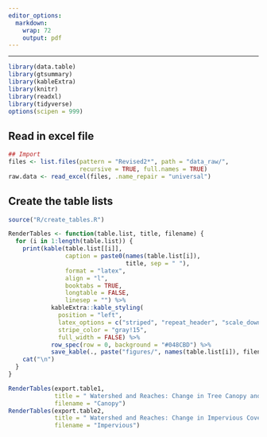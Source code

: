 ---
editor_options: 
  markdown: 
    wrap: 72
    output: pdf
---

------------------------------------------------------------------------

```{r import_packages, results='hide'}
library(data.table)
library(gtsummary)
library(kableExtra)
library(knitr)
library(readxl)
library(tidyverse)
options(scipen = 999)
```

## Read in excel file

```{r read_data}
## Import
files <- list.files(pattern = "Revised2*", path = "data_raw/", 
                    recursive = TRUE, full.names = TRUE)
raw.data <- read_excel(files, .name_repair = "universal")
```

## Create the table lists

```{r create_tables}
source("R/create_tables.R")
```


```{r render_tables_function}

RenderTables <- function(table.list, title, filename) {
  for (i in 1:length(table.list)) {
    print(kable(table.list[[i]],
                caption = paste0(names(table.list[i]), 
                                 title, sep = " "),
                format = "latex",
                align = "l",
                booktabs = TRUE,
                longtable = FALSE,
                linesep = "") %>%
            kableExtra::kable_styling(
              position = "left",
              latex_options = c("striped", "repeat_header", "scale_down"),
              stripe_color = "gray!15",
              full_width = FALSE) %>%
            row_spec(row = 0, background = "#048CBD") %>%
            save_kable(., paste("figures/", names(table.list[i]), filename, ".pdf"), keep_tex = FALSE)) 
    cat("\n")
  }
}

```


```{r render_table2}
RenderTables(export.table1, 
             title = " Watershed and Reaches: Change in Tree Canopy and Supporting Metrics",
             filename = "Canopy")
RenderTables(export.table2,
             title = " Watershed and Reaches: Change in Impervious Cover and Supporting Metrics",
             filename = "Impervious")
```


